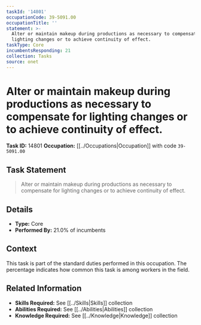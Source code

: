 ```yaml
---
taskId: '14801'
occupationCode: 39-5091.00
occupationTitle: ''
statement: >-
  Alter or maintain makeup during productions as necessary to compensate for
  lighting changes or to achieve continuity of effect.
taskType: Core
incumbentsResponding: 21
collection: Tasks
source: onet
---
```

# Alter or maintain makeup during productions as necessary to compensate for lighting changes or to achieve continuity of effect.

**Task ID:** 14801
**Occupation:** [[../Occupations|Occupation]] with code `39-5091.00`

## Task Statement

> Alter or maintain makeup during productions as necessary to compensate for lighting changes or to achieve continuity of effect.

## Details

- **Type:** Core
- **Performed By:** 21.0% of incumbents

## Context

This task is part of the standard duties performed in this occupation. The percentage indicates how common this task is among workers in the field.

## Related Information

- **Skills Required:** See [[../Skills|Skills]] collection
- **Abilities Required:** See [[../Abilities|Abilities]] collection
- **Knowledge Required:** See [[../Knowledge|Knowledge]] collection
